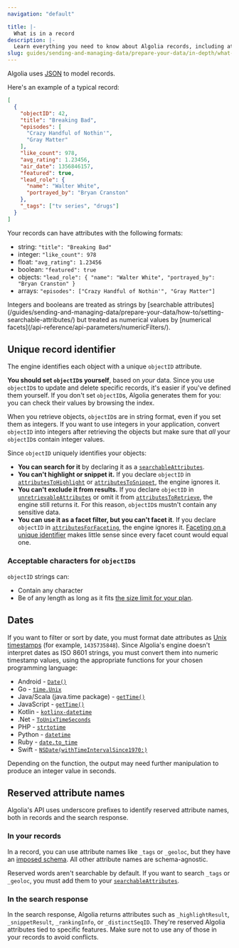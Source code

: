 ```yaml
---
navigation: "default"

title: |-
  What is in a record
description: |-
  Learn everything you need to know about Algolia records, including attributes, types, limits, formatting, nesting, and more.
slug: guides/sending-and-managing-data/prepare-your-data/in-depth/what-is-in-a-record
---
```



Algolia uses [JSON](https://en.wikipedia.org/wiki/JSON) to model records.

Here's an example of a typical record:

```json
[
  {
    "objectID": 42,
    "title": "Breaking Bad",
    "episodes": [
      "Crazy Handful of Nothin'",
      "Gray Matter"
    ],
    "like_count": 978,
    "avg_rating": 1.23456,
    "air_date": 1356846157,
    "featured": true,
    "lead_role": {
      "name": "Walter White",
      "portrayed_by": "Bryan Cranston"
    },
    "_tags": ["tv series", "drugs"]
  }
]
```

Your records can have attributes with the following formats:

- string: `"title": "Breaking Bad"`
- integer: `"like_count": 978`
- float: `"avg_rating": 1.23456`
- boolean: `"featured": true`
- objects: `"lead_role": { "name": "Walter White", "portrayed_by": "Bryan Cranston" }`
- arrays: `"episodes": ["Crazy Handful of Nothin'", "Gray Matter"]`

<Callout type="info">
  Integers and booleans are treated as strings by [searchable attributes](/guides/sending-and-managing-data/prepare-your-data/how-to/setting-searchable-attributes/) but treated as numerical values by [numerical facets](/api-reference/api-parameters/numericFilters/).
</Callout>

## Unique record identifier

The engine identifies each object with a unique `objectID` attribute.

**You should set `objectID`s yourself**, based on _your_ data. Since you use `objectID`s to update and delete specific records, it's easier if you've defined them yourself. If you don't set `objectID`s, Algolia generates them for you: you can check their values by browsing the index. 

When you retrieve objects, `objectID`s are in string format, even if you set them as integers. If you want to use integers in your application, convert `objectID` into integers after retrieving the objects but make sure that _all_ your `objectID`s contain integer values.

Since `objectID` uniquely identifies your objects:

- **You can search for it** by declaring it as a [`searchableAttributes`](/api-reference/api-parameters/searchableAttributes).
- **You can't highlight or snippet it.** If you declare `objectID` in [`attributesToHighlight`](/api-reference/api-parameters/attributesToHighlight) or [`attributesToSnippet`](/api-reference/api-parameters/attributesToSnippet), the engine ignores it.
- **You can't exclude it from results.** If you declare `objectID` in [`unretrievableAttributes`](/api-reference/api-parameters/unretrievableAttributes) or omit it from [`attributesToRetrieve`](/api-reference/api-parameters/attributesToRetrieve), the engine still returns it. For this reason, `objectID`s mustn't contain any sensitive data.
- **You can use it as a facet filter, but you can't facet it**. If you declare `objectID` in [`attributesForFaceting`](/api-reference/api-parameters/attributesForFaceting), the engine ignores it. [Faceting on a unique identifier](/guides/managing-results/refine-results/faceting/#faceting-on-objectid) makes little sense since every facet count would equal one.

### Acceptable characters for `objectID`s

`objectID` strings can:

- Contain any character
- Be of any length as long as it fits [the size limit for your plan](https://support.algolia.com/hc/en-us/articles/4406981897617-Is-there-a-size-limit-for-my-index-records-/).

## Dates

If you want to filter or sort by date, you must format date attributes as [Unix timestamps](https://www.unixtimestamp.com/) (for example, `1435735848`). Since Algolia's engine doesn't interpret dates as ISO 8601 strings, you must convert them into numeric timestamp values, using the appropriate functions for your chosen programming language:

- Android - [`Date()`](https://developer.android.com/reference/java/util/Date#Date())
- Go - [`time.Unix`](https://pkg.go.dev/time#Unix)
- Java/Scala (java.time package) - [`getTime()`](https://docs.oracle.com/javase/7/docs/api/java/util/Date.html#getTime%28%29)
- JavaScript - [`getTime()`](https://developer.mozilla.org/en-US/docs/Web/JavaScript/Reference/Global_Objects/Date/getTime)
- Kotlin - [`kotlinx-datetime`](https://github.com/Kotlin/kotlinx-datetime#converting-instant-to-and-from-unix-time)
- .Net - [`ToUnixTimeSeconds`](https://docs.microsoft.com/en-us/dotnet/api/system.datetimeoffset.tounixtimeseconds)
- PHP - [`strtotime`](https://www.php.net/manual/en/function.strtotime.php) 
- Python - [`datetime`](https://docs.python.org/3/library/datetime.html?highlight=datetime#datetime-objects)
- Ruby - [`date.to_time`](https://ruby-doc.org/stdlib-3.1.0/libdoc/date/rdoc/Date.html#method-i-to_time)
- Swift - [`NSDate(withTimeIntervalSince1970:)`](https://developer.apple.com/documentation/foundation/nsdate/1591576-datewithtimeintervalsince1970/)

<Callout type="info">
  Depending on the function, the output may need further manipulation to produce an integer value in seconds.
</Callout>

## Reserved attribute names

Algolia's API uses underscore prefixes to identify reserved attribute names, both in records and the search response.

### In your records

In a record, you can use attribute names like `_tags` or `_geoloc`, but they have an [imposed schema](/guides/managing-results/refine-results/filtering/how-to/filter-by-tags/#dataset-example). All other attribute names are schema-agnostic.

Reserved words aren't searchable by default. If you want to search `_tags` or `_geoloc`, you must add them to your [`searchableAttributes`](/api-reference/api-parameters/searchableAttributes).

### In the search response

In the search response, Algolia returns attributes such as `_highlightResult`, `_snippetResult`, `_rankingInfo`, or `_distinctSeqID`. They're reserved Algolia attributes tied to specific features. Make sure not to use any of those in your records to avoid conflicts.
